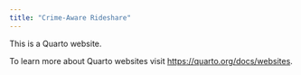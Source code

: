 ```yaml
---
title: "Crime-Aware Rideshare"
---
```


This is a Quarto website.

To learn more about Quarto websites visit <https://quarto.org/docs/websites>.
